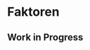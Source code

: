 # Faktoren {#sec-chapter-faktoren}



::: {.callout-warning}
## Work in Progress
:::

::: {#def-faktoren}

:::
